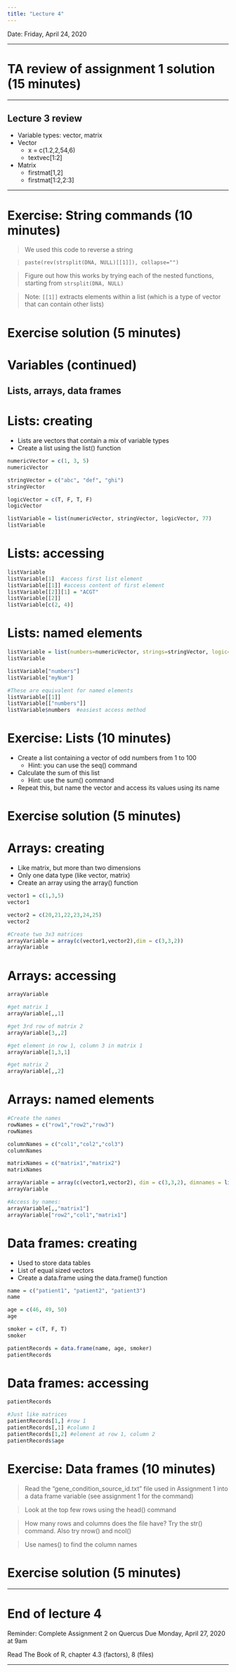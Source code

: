 ```yaml
---
title: "Lecture 4"
---
```


Date: Friday, April 24, 2020

***

# TA review of assignment 1 solution  (15 minutes)

***

## Lecture 3 review

* Variable types: vector, matrix
* Vector
    * x = c(1.2,2,54,6)
    * textvec[1:2]
* Matrix
    * firstmat[1,2]
    * firstmat[1:2,2:3]
    
***

# Exercise: String commands (10 minutes)

> We used this code to reverse a string

> `paste(rev(strsplit(DNA, NULL)[[1]]), collapse="")`

> Figure out how this works by trying each of the nested functions, starting from `strsplit(DNA, NULL)`

> Note: `[[1]]` extracts elements within a list (which is a type of vector that can contain other lists)

# Exercise solution (5 minutes)

# Variables (continued)
## Lists, arrays, data frames

# Lists: creating

* Lists are vectors that contain a mix of variable types
* Create a list using the list() function

```r
numericVector = c(1, 3, 5)
numericVector

stringVector = c("abc", "def", "ghi")
stringVector

logicVector = c(T, F, T, F)
logicVector

listVariable = list(numericVector, stringVector, logicVector, 77)
listVariable
```

# Lists: accessing

```r
listVariable
listVariable[1]  #access first list element
listVariable[[1]] #access content of first element
listVariable[[2]][1] = "ACGT"
listVariable[[2]]
listVariable[c(2, 4)]
```

# Lists: named elements
```r
listVariable = list(numbers=numericVector, strings=stringVector, logic=logicVector, myNum=77)
listVariable

listVariable["numbers"]
listVariable["myNum"]

#These are equivalent for named elements
listVariable[[1]]
listVariable[["numbers"]]
listVariable$numbers  #easiest access method

```

# Exercise: Lists (10 minutes)

* Create a list containing a vector of odd numbers from 1 to 100
    * Hint: you can use the seq() command
* Calculate the sum of this list
    * Hint: use the sum() command
* Repeat this, but name the vector and access its values using its name

# Exercise solution (5 minutes)

# Arrays: creating

* Like matrix, but more than two dimensions
* Only one data type (like vector, matrix)
* Create an array using the array() function

```r
vector1 = c(1,3,5)
vector1

vector2 = c(20,21,22,23,24,25)
vector2

#Create two 3x3 matrices
arrayVariable = array(c(vector1,vector2),dim = c(3,3,2))
arrayVariable
```

# Arrays: accessing

```r
arrayVariable

#get matrix 1
arrayVariable[,,1]

#get 3rd row of matrix 2
arrayVariable[3,,2]

#get element in row 1, column 3 in matrix 1
arrayVariable[1,3,1]

#get matrix 2
arrayVariable[,,2]

```

# Arrays: named elements

```r
#Create the names
rowNames = c("row1","row2","row3")
rowNames

columnNames = c("col1","col2","col3")
columnNames

matrixNames = c("matrix1","matrix2")
matrixNames

arrayVariable = array(c(vector1,vector2), dim = c(3,3,2), dimnames = list(rowNames, columnNames, matrixNames))
arrayVariable

#Access by names:
arrayVariable[,,"matrix1"]
arrayVariable["row2","col1","matrix1"]

```

# Data frames: creating

* Used to store data tables
* List of equal sized vectors
* Create a data.frame using the data.frame() function

```r
name = c("patient1", "patient2", "patient3")
name

age = c(46, 49, 50)
age

smoker = c(T, F, T)
smoker

patientRecords = data.frame(name, age, smoker)
patientRecords
```

# Data frames: accessing

```r
patientRecords

#Just like matrices
patientRecords[1,] #row 1
patientRecords[,1] #column 1
patientRecords[1,2] #element at row 1, column 2
patientRecords$age

```

# Exercise: Data frames (10 minutes)

> Read the "gene_condition_source_id.txt" file used in Assignment 1 into a data frame variable (see assignment 1 for the command)

> Look at the top few rows using the head() command

> How many rows and columns does the file have? Try the str() command. Also try nrow() and ncol()

> Use names() to find the column names 

# Exercise solution (5 minutes)

***

# End of lecture 4

Reminder:
Complete Assignment 2 on Quercus
Due Monday, April 27, 2020 at 9am

Read The Book of R, chapter 4.3 (factors), 8 (files)

***
